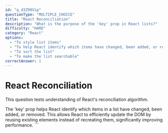 ```yaml
---
id: "q_d3Z90Vip"
questionType: "MULTIPLE_CHOICE"
title: "React Reconciliation"
description: "What is the purpose of the 'key' prop in React lists?"
difficulty: "HARD"
category: "React"
options:
  - "To style list items"
  - "To help React identify which items have changed, been added, or removed"
  - "To sort the list"
  - "To make the list searchable"
correctAnswer: 1
---
```


# React Reconciliation

This question tests understanding of React's reconciliation algorithm.

The 'key' prop helps React identify which items in a list have changed, been added, or removed. This allows React to efficiently update the DOM by reusing existing elements instead of recreating them, significantly improving performance.
\`\`\`

